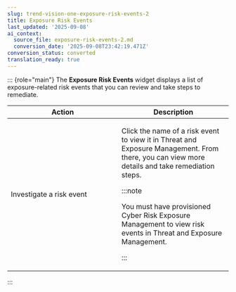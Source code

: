 ```yaml
---
slug: trend-vision-one-exposure-risk-events-2
title: Exposure Risk Events
last_updated: '2025-09-08'
ai_context:
  source_file: exposure-risk-events-2.md
  conversion_date: '2025-09-08T23:42:19.471Z'
conversion_status: converted
translation_ready: true
---
```


::: {role="main"}
The **Exposure Risk Events** widget displays a list of exposure-related risk events that you can review and take steps to remediate.

<table>
<colgroup>
<col style="width: 50%" />
<col style="width: 50%" />
</colgroup>
<thead>
<tr>
<th>Action</th>
<th>Description</th>
</tr>
</thead>
<tbody>
<tr>
<td><p>Investigate a risk event</p></td>
<td><p>Click the name of a risk event to view it in Threat and Exposure Management. From there, you can view more details and take remediation steps.</p>


:::note

You must have provisioned Cyber Risk Exposure Management to view risk events in Threat and Exposure Management.


:::

</td>
</tr>
</tbody>
</table>
:::
